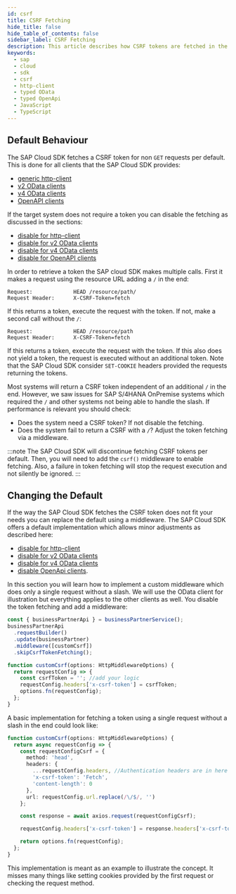 ```yaml
---
id: csrf
title: CSRF Fetching
hide_title: false
hide_table_of_contents: false
sidebar_label: CSRF Fetching
description: This article describes how CSRF tokens are fetched in the SDK and how you can configure the fetching.
keywords:
  - sap
  - cloud
  - sdk
  - csrf
  - http-client
  - typed OData
  - typed OpenApi
  - JavaScript
  - TypeScript
---
```


## Default Behaviour

The SAP Cloud SDK fetches a CSRF token for non `GET` requests per default.
This is done for all clients that the SAP Cloud SDK provides:

- [generic http-client](./http-client#csrf-token-fetching)
- [v2 OData clients](../odata/v2-client#handling-of-cross-site-request-forgery-tokens)
- [v4 OData clients](../odata/v4-client#handling-of-cross-site-request-forgery-tokens)
- [OpenAPI clients](../openapi/execute-request#handling-of-cross-site-request-forgery-tokens)

If the target system does not require a token you can disable the fetching as discussed in the sections:

- [disable for http-client](./http-client#csrf-token-fetching)
- [disable for v2 OData clients](../odata/v2-client#hskip-csrf-token-handling)
- [disable for v4 OData clients](../odata/v4-client#skip-csrf-token-handling)
- [disable for OpenAPI clients](../openapi/execute-request#skip-csrf-token-handling)

In order to retrieve a token the SAP cloud SDK makes multiple calls.
First it makes a request using the resource URL adding a `/` in the end:

```
Request:             HEAD /resource/path/
Request Header:      X-CSRF-Token=fetch
```

If this returns a token, execute the request with the token.
If not, make a second call without the `/`:

```
Request:             HEAD /resource/path
Request Header:      X-CSRF-Token=fetch
```

If this returns a token, execute the request with the token.
If this also does not yield a token, the request is executed without an additional token.
Note that the SAP Cloud SDK consider `SET-COOKIE` headers provided the requests returning the tokens.

Most systems will return a CSRF token independent of an additional `/` in the end.
However, we saw issues for SAP S/4HANA OnPremise systems which required the `/` and other systems not being able to handle the slash.
If performance is relevant you should check:

- Does the system need a CSRF token? If not disable the fetching.
- Does the system fail to return a CSRF with a `/`? Adjust the token fetching via a middleware.

:::note
The SAP Cloud SDK will discontinue fetching CSRF tokens per default.
Then, you will need to add the `csrf()` middleware to enable fetching.
Also, a failure in token fetching will stop the request execution and not silently be ignored.
:::

## Changing the Default

If the way the SAP Cloud SDK fetches the CSRF token does not fit your needs you can replace the default using a middleware.
The SAP Cloud SDK offers a default implementation which allows minor adjustments as described here:

- [disable for http-client](./http-client#csrf-token-fetching)
- [disable for v2 OData clients](../odata/v2-client#custom-csrf-token-handling)
- [disable for v4 OData clients](../odata/v4-client#custom-csrf-token-handling)
- [disable OpenApi clients](../openapi/execute-request#custom-csrf-token-handling).

In this section you will learn how to implement a custom middleware which does only a single request without a slash.
We will use the OData client for illustration but everything applies to the other clients as well.
You disable the token fetching and add a middleware:

```ts
const { businessPartnerApi } = businessPartnerService();
businessPartnerApi
  .requestBuilder()
  .update(businessPartner)
  .middleware([customCsrf])
  .skipCsrfTokenFetching();

function customCsrf(options: HttpMiddlewareOptions) {
  return requestConfig => {
    const csrfToken = ''; //add your logic
    requestConfig.headers['x-csrf-token'] = csrfToken;
    options.fn(requestConfig);
  };
}
```

A basic implementation for fetching a token using a single request without a slash in the end could look like:

```ts
function customCsrf(options: HttpMiddlewareOptions) {
  return async requestConfig => {
    const requestConfigCsrf = {
      method: 'head',
      headers: {
        ...requestConfig.headers, //Authentication headers are in here
        'x-csrf-token': 'Fetch',
        'content-length': 0
      },
      url: requestConfig.url.replace(/\/$/, '')
    };

    const response = await axios.request(requestConfigCsrf);

    requestConfig.headers['x-csrf-token'] = response.headers['x-csrf-token'];

    return options.fn(requestConfig);
  };
}
```

This implementation is meant as an example to illustrate the concept.
It misses many things like setting cookies provided by the first request or checking the request method.
